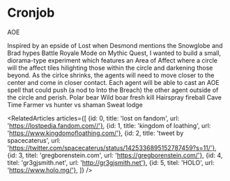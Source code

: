 
<Meta title="menu/missions/aoe" />

# Cronjob

<Subtitle>AOE</Subtitle>

<Paragraph>
Inspired by an epside of Lost when Desmond mentions the <Link url="https://lostpedia.fandom.com/wiki/Snowglobe">Snowglobe</Link> and Brad hypes <Link url="https://mythic-quest.fandom.com/wiki/Battle_Royale_mode">Battle Royale Mode</Link> on Mythic Quest, I wanted to build a small, diorama-type experiment which features an Area of Affect where a circle will the affect tiles hilighting those within the circle and darkening those beyond. 
</Paragraph>
<Paragraph>
As the cirlce shrinks, the agents will need to move closer to the center and come in closer contact. Each agent will be able to cast an AOE spell that could push (a nod to <Link url="https://www.polygon.com/2018/2/26/17053646/into-the-breach-preview-impressions-difficulty-ftl-roguelike-pc">Into the Breach</Link>) the other agent outside of the circle and perish.
</Paragraph>

<List>
    <ListItem>Polar bear</ListItem>
    <ListItem>Wild boar fresh kill</ListItem>
    <ListItem>Hairspray fireball</ListItem>
    <ListItem>Cave</ListItem>
    <ListItem>Time</ListItem>
    <ListItem>Farmer vs hunter vs shaman</ListItem>
    <ListItem>Sweat lodge</ListItem>
</List>





<RelatedArticles articles={[
    {id: 0, title: 'lost on fandom', url: 'https://lostpedia.fandom.com//'},
    {id: 1, title: 'kingdom of loathing', url: 'https://www.kingdomofloathing.com/'},
    {id: 2, title: 'tweet by spacecaterus', url: 'https://twitter.com/spacecaterus/status/1425336895152787459?s=11/'},
    {id: 3, titel: 'gregborenstein.com', url: 'https://gregborenstein.com/'},
    {id: 4, titel: 'gr3gjsmith.net', url: 'http://gr3gjsmith.net'},
    {id: 5, titel: 'HOLO', url: 'https://www.holo.mg/'},
    ]} />